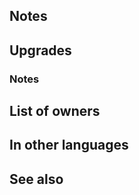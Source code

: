 {{Weapon Infobox
|tagid=SID_スミアの花槍
|weaponType=Lance
|might=16
|range=1
|effect=At start of combat, if foe's HP ≥ 75%, grants Atk/Spd/Def/Res+4 to unit during combat.
|cost=400
|exclusive=1
|statModifiers=0,16,0,0,0
|userVersion1=Weapon
|userVersion2=Gleam
|required=-
|refinePaths=default
|refineSP=400
|refineMedals=500
|refineDews=200
|effectSkill1=Enables【Canto (２)】.<br><br>If an ally's HP ≤ 80%, unit can move to a space adjacent to that ally. If unit initiates combat or is within 2 spaces of an ally, grants Atk/Spd+5 to unit during combat.<br><br>【Canto (２)】<br>After an attack, Assist skill, or structure destruction, unit can move ２ space(s).<br><br>(Unit moves according to movement type. Once per turn. Cannot attack or assist. Only highest value applied. Does not stack. After moving, if a skill that grants another action would be triggered (like with Galeforce), Canto will trigger after the granted action. Unit's base movement has no effect on movement granted. Cannot warp (using skills like Wings of Mercy) a distance greater than unit would be able to move with normal Canto movement.)
|iconSkill1=Flower Lance W.png
|tagidExtraSkill1=救
|properties=
}}
==Notes==
{{Combat boosts}}
==Upgrades==
{{Weapon Upgrade List}}
===Notes===
{{Canto|2}}
{{Warp interaction}}
{{IfUnitInitiates}}
==List of owners==
{{Skill Hero List}}
==In other languages==
{{OtherLanguages
|japanese=スミアの花槍
|german=Blumenlanze
|spanishEU=Lanza margarita
|spanishLA=Lanza margarita
|french=Lance florale
|italian=Lancia floreale
|chineseTW=絲米亞的花槍
|portuguese=Lança margarida
}}
==See also==
{{See also skills|cond=Description LIKE '%if foe_s HP ≥%grants Atk/Spd/Def/Res+%during combat%' OR Description LIKE '%【Canto (２)】%' OR Description LIKE '%if an ally_s HP ≤%unit can%space adjacent to that ally%' OR Description LIKE '%unit initiates combat%within _ spaces%grants Atk/Spd+%during combat%'|columns=3}}
{{Weapons Navbox}}
